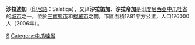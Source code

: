 '''沙拉迪加'''（[[印尼語|印尼語]]：Salatiga），又译'''沙拉笛加'''、'''沙拉帝加'''是[[印度尼西亞|印度尼西亞]][[中爪哇省|中爪哇省]]的[[城市|城市]]之一，位於[[三寶壟|三寶壟市]]和[[梭羅|梭羅市]]之間，市區面積17.81平方公里，人口176000人（2006年）。

{{Authority control}}
[[Category:印尼城市|S]]
[[Category:中爪哇省|Category:中爪哇省]]
